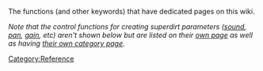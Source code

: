 The functions (and other keywords) that have dedicated pages on this wiki.

''Note that the control functions for creating superdirt parameters ([[sound]], [[pan]], [[gain]], etc) aren't shown below but are listed on their [[Control Functions|own page]] as well as having [[:Category:Control Functions|their own category page]].''

[[Category:Reference]]